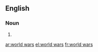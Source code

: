 ==English==

===Noun===
{{head|en|plural|head=[[world]] [[wars]]}}

# {{plural of|world war|lang=en}}

[[ar:world wars]]
[[el:world wars]]
[[fr:world wars]]